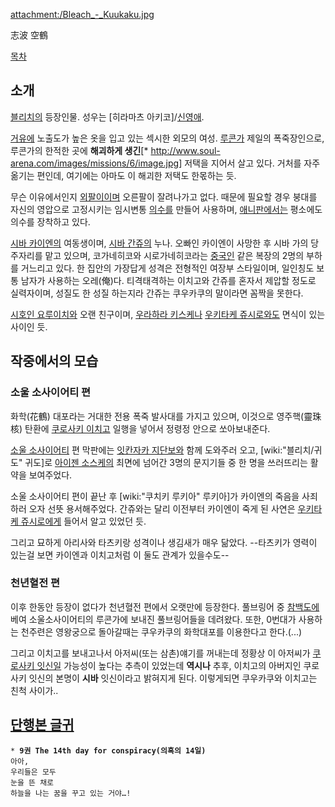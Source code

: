 attachment:/Bleach_-_Kuukaku.jpg

志波 空鶴

[[목차]]
== 소개 ==
[[블리치]]의 등장인물. 성우는 [히라마츠 아키코]/[[신영애]].

[[거유]]에 노출도가 높은 옷을 입고 있는 섹시한 외모의 여성. [[루콘가]] 제일의 폭죽장인으로, 루콘가의 한적한 곳에 '''해괴하게 생긴'''[* http://www.soul-arena.com/images/missions/6/image.jpg] 저택을 지어서 살고 있다. 거처를 자주 옮기는 편인데, 여기에는 아마도 이 해괴한 저택도 한몫하는 듯.

무슨 이유에서인지 [[외팔이]]이며 오른팔이 잘려나가고 없다. 때문에 필요할 경우 붕대를 자신의 영압으로 고정시키는 임시변통 [[의수]]를 만들어 사용하며, [[애니판]]에서는 평소에도 의수를 장착하고 있다.

[[시바 카이엔]]의 여동생이며, [[시바 간쥬]]의 누나. 오빠인 카이엔이 사망한 후 시바 가의 당주자리를 맡고 있으며, 코가네히코와 시로가네히코라는 [[중국인]] 같은 복장의 2명의 부하를 거느리고 있다. 한 집안의 가장답게 성격은 전형적인 여장부 스타일이며, 일인칭도 보통 남자가 사용하는 오레(俺)다. 티격태격하는 이치고와 간쥬를 혼자서 제압할 정도로 실력자이며, 성질도 한 성질 하는지라 간쥬는 쿠우카쿠의 말이라면 꼼짝을 못한다. 

[[시호인 요루이치]]와 오랜 친구이며, [[우라하라 키스케]]나 [[우키타케 쥬시로]]와도 면식이 있는 사이인 듯.

== 작중에서의 모습 ==
=== 소울 소사이어티 편 ===
화학(花鶴) 대포라는 거대한 전용 폭죽 발사대를 가지고 있으며, 이것으로 영주핵(靈珠核) 탄환에 [[쿠로사키 이치고]] 일행을 넣어서 정령정 안으로 쏘아보내준다.

[[소울 소사이어티]] 편 막판에는 [[잇칸자카 지단보]]와 함께 도와주러 오고, [wiki:"블리치/귀도" 귀도]로 [[아이젠 소스케]]의 최면에 넘어간 3명의 문지기들 중 한 명을 쓰러뜨리는 활약을 보여주었다.

소울 소사이어티 편이 끝난 후 [wiki:"쿠치키 루키아" 루키아]가 카이엔의 죽음을 사죄하러 오자 선뜻 용서해주었다. 간쥬와는 달리 이전부터 카이엔이 죽게 된 사연은 [[우키타케 쥬시로]]에게 들어서 알고 있었던 듯.

그리고 묘하게 아리사와 타츠키랑 성격이나 생김새가 매우 닮았다. --타츠키가 영력이 있는걸 보면 카이엔과 이치고처럼 이 둘도 관계가 있을수도--

=== 천년혈전 편 ===
이후 한동안 등장이 없다가 천년혈전 편에서 오랫만에 등장한다. 풀브링어 중 [[참백도]]에 베여 소울소사이어티의 루콘가에 보내진 풀브링어들을 데려왔다. 또한, 0번대가 사용하는 천주련은 영왕궁으로 돌아갈때는 쿠우카쿠의 화학대포를 이용한다고 한다.(...)

그리고 이치고를 보내고나서 아저씨(또는 삼촌)얘기를 꺼내는데 정황상 이 아저씨가 [[쿠로사키 잇신]]일 가능성이 높다는 추측이 있었는데 '''역시나''' 추후, 이치고의 아버지인 쿠로사키 잇신의 본명이 '''시바''' 잇신이라고 밝혀지게 된다. 이렇게되면 쿠우카쿠와 이치고는 친척 사이가..

== [[블리치/시|단행본 글귀]] ==
 * '''9권 The 14th day for conspiracy(의혹의 14일)'''
 아아,
 우리들은 모두
 눈을 뜬 채로
 하늘을 나는 꿈을 꾸고 있는 거야…!
